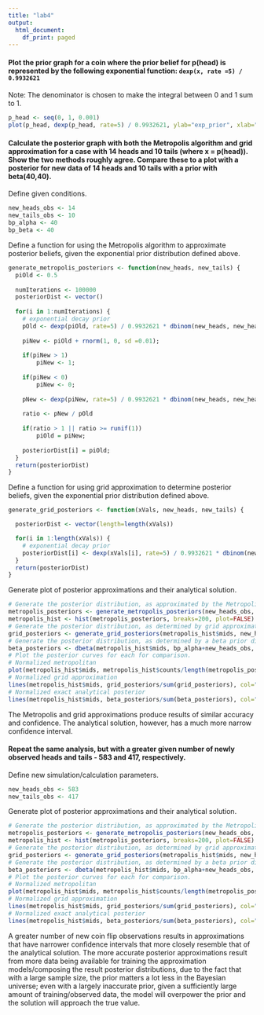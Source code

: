 ```yaml
---
title: "lab4"
output:
  html_document:
    df_print: paged
---
```


#### Plot the prior graph for a coin where the prior belief for p(head) is represented by the following exponential function: `dexp(x, rate =5) / 0.9932621`

Note: The denominator is chosen to make the integral between 0 and 1 sum to 1.
```r
p_head <- seq(0, 1, 0.001)
plot(p_head, dexp(p_head, rate=5) / 0.9932621, ylab="exp_prior", xlab="p(head)")
```

#### Calculate the posterior graph with both the Metropolis algorithm and grid approximation for a case with 14 heads and 10 tails (where x = p(head)). Show the two methods roughly agree.  Compare these to a plot with a posterior for new data of 14 heads and 10 tails with a prior with beta(40,40).

Define given conditions.
```r
new_heads_obs <- 14
new_tails_obs <- 10
bp_alpha <- 40
bp_beta <- 40
```


Define a function for using the Metropolis algorithm to approximate posterior beliefs, given the exponential prior distribution defined above. 
```r
generate_metropolis_posteriors <- function(new_heads, new_tails) {
  piOld <- 0.5
  
  numIterations <- 100000
  posteriorDist <- vector()
  
  for(i in 1:numIterations) {
  	# exponential decay prior
  	pOld <- dexp(piOld, rate=5) / 0.9932621 * dbinom(new_heads, new_heads + new_tails, piOld)
  	
  	piNew <- piOld + rnorm(1, 0, sd =0.01);
  	
  	if(piNew > 1) 
  		piNew <- 1;
  	
  	if(piNew < 0) 
  		piNew <- 0;
  		
  	pNew <- dexp(piNew, rate=5) / 0.9932621 * dbinom(new_heads, new_heads + new_tails, piNew)
  	
  	ratio <- pNew / pOld
  	
  	if(ratio > 1 || ratio >= runif(1)) 
  		piOld = piNew;
  		
  	posteriorDist[i] = piOld;	
  }
  return(posteriorDist)
}
```

Define a function for using grid approximation to determine posterior beliefs, given the exponential prior distribution defined above. 
```r
generate_grid_posteriors <- function(xVals, new_heads, new_tails) {

  posteriorDist <- vector(length=length(xVals))

  for(i in 1:length(xVals)) {
  	# exponential decay prior
  	posteriorDist[i] <- dexp(xVals[i], rate=5) / 0.9932621 * dbinom(new_heads, new_heads + new_tails, xVals[i])
  }
  return(posteriorDist) 
} 
```

Generate plot of posterior approximations and their analytical solution. 
```r
# Generate the posterior distribution, as approximated by the Metropolis algorithm.
metropolis_posteriors <- generate_metropolis_posteriors(new_heads_obs, new_tails_obs)
metropolis_hist <- hist(metropolis_posteriors, breaks=200, plot=FALSE)
# Generate the posterior distribution, as determined by grid approximation.
grid_posteriors <- generate_grid_posteriors(metropolis_hist$mids, new_heads_obs, new_tails_obs)
# Generate the posterior distribution, as determined by a beta prior distribution.
beta_posteriors <- dbeta(metropolis_hist$mids, bp_alpha+new_heads_obs, bp_beta+new_tails_obs)
# Plot the posterior curves for each for comparison.
# Normalized metropolitan
plot(metropolis_hist$mids, metropolis_hist$counts/length(metropolis_posteriors), main="Exact and approximate posteriors", col="blue", ylim=c(0, max(beta_posteriors/sum(beta_posteriors))), ylab="Posterior", xlab="p(head)") 
# Normalized grid approximation
lines(metropolis_hist$mids, grid_posteriors/sum(grid_posteriors), col="orange")
# Normalized exact analytical posterior
lines(metropolis_hist$mids, beta_posteriors/sum(beta_posteriors), col="red")
```

The Metropolis and grid approximations produce results of similar accuracy and confidence. The analytical solution, however, has a much more narrow confidence interval. 

#### Repeat the same analysis, but with a greater given number of newly observed heads and tails - 583 and 417, respectively.

Define new simulation/calculation parameters.
```r
new_heads_obs <- 583
new_tails_obs <- 417
```

Generate plot of posterior approximations and their analytical solution. 
```r
# Generate the posterior distribution, as approximated by the Metropolis algorithm.
metropolis_posteriors <- generate_metropolis_posteriors(new_heads_obs, new_tails_obs)
metropolis_hist <- hist(metropolis_posteriors, breaks=200, plot=FALSE)
# Generate the posterior distribution, as determined by grid approximation.
grid_posteriors <- generate_grid_posteriors(metropolis_hist$mids, new_heads_obs, new_tails_obs)
# Generate the posterior distribution, as determined by a beta prior distribution.
beta_posteriors <- dbeta(metropolis_hist$mids, bp_alpha+new_heads_obs, bp_beta+new_tails_obs)
# Plot the posterior curves for each for comparison.
# Normalized metropolitan
plot(metropolis_hist$mids, metropolis_hist$counts/length(metropolis_posteriors), main="Exact and approximate posteriors", col="blue", ylim=c(0, max(beta_posteriors/sum(beta_posteriors))), ylab="Posterior", xlab="p(head)") 
# Normalized grid approximation
lines(metropolis_hist$mids, grid_posteriors/sum(grid_posteriors), col="orange")
# Normalized exact analytical posterior
lines(metropolis_hist$mids, beta_posteriors/sum(beta_posteriors), col="red")
```

A greater number of new coin flip observations results in approximations that have narrower confidence intervals that more closely resemble that of the analytical solution. The more accurate posterior approximations result from more data being available for training the approximation models/composing the result posterior distributions, due to the fact that with a large sample size, the prior matters a lot less in the Bayesian universe; even with a largely inaccurate prior, given a sufficiently large amount of training/observed data, the model will overpower the prior and the solution will approach the true value.
